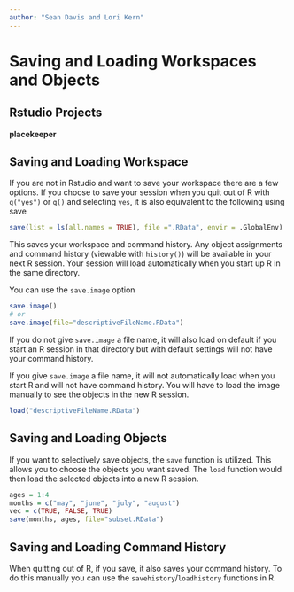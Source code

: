 ```yaml
---
author: "Sean Davis and Lori Kern"
---
```

# Saving and Loading Workspaces and Objects

## Rstudio Projects

**placekeeper**


## Saving and Loading Workspace

If you are not in Rstudio and want to save your workspace there are a few
options. If you choose to save your session when you quit out of R
with `q("yes")` or `q()` and selecting `yes`, it is also equivalent to the
following using save

```r
save(list = ls(all.names = TRUE), file =".RData", envir = .GlobalEnv)
```
This saves your workspace and command history. Any object assignments and
command history (viewable with `history()`) will be available in your next R
session. Your session will load automatically when you start up R in the same
directory. 

You can use the `save.image` option

```r
save.image()
# or
save.image(file="descriptiveFileName.RData")
```

If you do not give `save.image` a file name, it will also load on default if you
start an R session in that directory but with default settings will not have
your command history. 

If you give `save.image` a file name, it will not automatically load when you
start R and will not have command history. You will have to load the image
manually to see the objects in the new R session.

```r
load("descriptiveFileName.RData")
```

## Saving and Loading Objects

If you want to selectively save objects, the `save` function is utilized. This
allows you to choose the objects you want saved. The `load` function would then
load the selected objects into a new R session.

```r
ages = 1:4
months = c("may", "june", "july", "august")
vec = c(TRUE, FALSE, TRUE)
save(months, ages, file="subset.RData")
```

## Saving and Loading Command History

When quitting out of R, if you save, it also saves your command history. To do
this manually you can use the `savehistory`/`loadhistory` functions in R.   